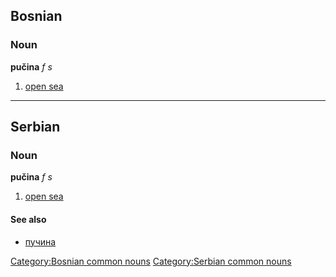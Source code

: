 ==Bosnian==
===Noun===
'''pučina''' ''f s''
#[[open sea]]
[[Category:Bosnian common nouns]]

----

==Serbian==
===Noun===
'''pučina''' ''f s''
#[[open sea]]
====See also====
*[[пучина]]
[[Category:Serbian common nouns]]